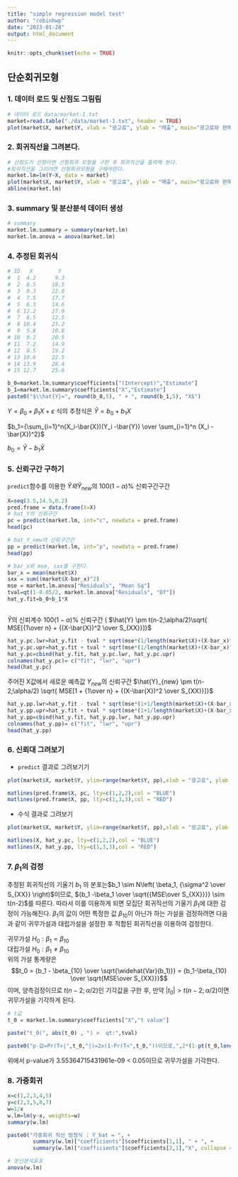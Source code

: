 ```yaml
---
title: "simple regression model test"
author: "robinhwp"
date: "2023-01-28"
output: html_document
---
```


```r
knitr::opts_chunk$set(echo = TRUE)
```

## 단순회귀모형

### 1. 데이터 로드 및 산점도 그림림

```r
# 데이터 로드 data/market-1.txt
market=read.table("./data/market-1.txt", header = TRUE)
plot(market$X, market$Y, xlab = "광고료", ylab = "매출", main="광고료와 판매액의 산점도도", pch=10)
```

### 2. 회귀직선을 그려본다.

```r
# 산점도가 선형이면 선형회귀 모형을 구한 후 회귀직선을 출력해 본다.
#회귀직선을 그리려면 선형회귀모형을 구해야한다.
market.lm=lm(Y~X, data = market)
plot(market$X, market$Y, xlab = "광고료", ylab = "매출", main="광고료와 판매액의 산점도도", pch=10)
abline(market.lm)
```

### 3. summary 및 분산분석 데이터 생성

```r
# summary
market.lm.summary = summary(market.lm)
market.lm.anova = anova(market.lm)

```

### 4. 추정된 회귀식
```r
# ID   X        Y   
#  1  4.2      9.3
#  2  8.5     18.5
#  3  9.3     22.8
#  4  7.5     17.7
#  5  6.3     14.6
#  6 12.2     27.9
#  7  6.5     12.5
#  8 10.4     25.2
#  9  5.8     10.8
# 10  9.2     20.5
# 11  7.2     14.9
# 12  8.5     19.2
# 13 10.6     22.5
# 14 13.9     28.4
# 15 12.7     25.6

b_0=market.lm.summary$coefficients["(Intercept)","Estimate"]
b_1=market.lm.summary$coefficients["X","Estimate"]
paste0("$\\hat{Y}=", round(b_0,5), " + ", round(b_1,5), "X$")
```
${Y}=\beta_0 + \beta_1 X + \varepsilon$ 식의 추정식은 $\hat{Y}=b_0 + b_1 X$ 

$b_1={\sum_{i=1}^n(X_i-\bar{X})(Y_i -\bar{Y}) \over \sum_{i=1}^n (X_i - \bar{X})^2}$ 

$b_0=  \bar{Y} -  b_1 \bar{X}$ 


### 5. 신뢰구간 구하기

`predict`함수를 이용한 $\hat{Y}와 \hat{Y}_{new}$의 $100(1-\alpha)$% 신뢰구간구간
```r
X=seq(3.5,14.5,0.2)
pred.frame = data.frame(X=X)
# hat_Y의 신뢰구간
pc = predict(market.lm, int="c", newdata = pred.frame)
head(pc)

# hat_Y_new의 신뢰구간간
pp = predict(market.lm, int="p", newdata = pred.frame)
head(pp)
```


```r
# bar_x와 mse, sxx를 구한다.
bar_x = mean(market$X)
sxx = sum((market$X-bar_x)^2)
mse = market.lm.anova["Residuals", "Mean Sq"]
tval=qt(1-0.05/2, market.lm.anova["Residuals", "Df"])
hat_y.fit=b_0+b_1*X



```

$\hat{Y}$의 신뢰계수 $100(1-\alpha)$% 신뢰구간 ( $\hat{Y} \pm t(n-2;\alpha/2)\sqrt{ MSE[{1\over n} + {(X-\bar{X})^2 \over S_{XX}}]}$ 
```r

hat_y.pc.lwr=hat_y.fit - tval * sqrt(mse*(1/length(market$X)+(X-bar_x)^2/sxx))
hat_y.pc.upr=hat_y.fit + tval * sqrt(mse*(1/length(market$X)+(X-bar_x)^2/sxx))
hat_y.pc=cbind(hat_y.fit, hat_y.pc.lwr, hat_y.pc.upr)
colnames(hat_y.pc)= c("fit", "lwr", "upr")
head(hat_y.pc)
```


주어진 X값에서 새로운 예측값 $Y_{new}$의 신뢰구간 
$\hat{Y}_{new} \pm t(n-2;\alpha/2) \sqrt{ MSE[1 + {1\over n} + {(X-\bar{X})^2 \over S_{XX}}]}$ 
```r
hat_y.pp.lwr=hat_y.fit - tval * sqrt(mse*(1+1/length(market$X)+(X-bar_x)^2/sxx))
hat_y.pp.upr=hat_y.fit + tval * sqrt(mse*(1+1/length(market$X)+(X-bar_x)^2/sxx))
hat_y.pp=cbind(hat_y.fit, hat_y.pp.lwr, hat_y.pp.upr)
colnames(hat_y.pp)= c("fit", "lwr", "upr")
head(hat_y.pp)
```
### 6. 신뢰대 그려보기

- `predict` 결과로 그려보기기
```r
plot(market$X, market$Y, ylim=range(market$Y, pp),xlab = "광고료", ylab = "매출", main="광고료와 판매액의 산점도도", pch=10)

matlines(pred.frame$X, pc, lty=c(1,2,2),col = "BLUE")
matlines(pred.frame$X, pp, lty=c(1,3,3),col = "RED")
```

- 수식 결과로 그려보기
```r
plot(market$X, market$Y, ylim=range(market$Y, pp),xlab = "광고료", ylab = "매출", main="광고료와 판매액의 산점도도", pch=10)

matlines(X, hat_y.pc, lty=c(1,2,2),col = "BLUE")
matlines(X, hat_y.pp, lty=c(1,3,3),col = "RED")
```


### 7. $\beta_1$의 검정

추정된 회귀직선의 기울기 $b_1$ 의 분포는$b_1 \sim N\left( \beta_1, {\sigma^2 \over S_{XX}} \right)$이므로,
${b_1 -\beta_1 \over \sqrt{{MSE\over S_{XX}}}} \sim t(n-2)$를 따른다. 따라서 이를 이용하게 되면 모집단 회귀직선의 기울기 $\beta_1$에 대한 검정이 가능해진다. $\beta_1$의 값이 어떤 특정한 값 $\beta_{10}$이 아닌가 하는 가설을 검정하려면 다음과 같이 귀무가설과 대립가설을 설정한 후 적합된 회귀직선을 이용하여 검정한다.

귀무가설 $H_0: \beta_1 = \beta_{10}$\
대립가설 $H_0: \beta_1 \ne \beta_{10}$\
위의 가설 통계량은
$$t_0 = {b_1 - \beta_{10} \over \sqrt{\widehat{Var}(b_1)}} = {b_1-\beta_{10} \over \sqrt{MSE\over S_{XX}}}$$
이며, 양측검정이므로 $t(n-2;\alpha/2)$인 기각값을 구한 후, 만약 $|t_0| > t(n-2;\alpha/2)$이면 귀무가설을 기각하게 된다.

```r

# t값
t_0 = market.lm.summary$coefficients["X","t value"]

paste("t_0(", abs(t_0) , ") >  qt:",tval)

paste0("p-값=Pr(T>|",t_0,"|)=2x(1-Pr(T<",t_0,"))이므로,",2*(1-pt(t_0,length(market$X)-2)))
```
위에서 p-value가 3.55364715431961e-09 < 0.05이므로 귀무가설을 기각한다.

### 8. 가중회귀
```r
x=c(1,2,3,4,5)
y=c(2,3,5,8,7)
w=1/x
w.lm=lm(y~x, weights=w)
summary(w.lm)

paste0("가중회귀 직선 방정식 : Y_hat = ", +
        summary(w.lm)["coefficients"]$coefficients[1,1], " + ", +
        summary(w.lm)["coefficients"]$coefficients[2,1],"X", collapse = "\n")

# 분산분석표표
anova(w.lm)

```



<!-- ### 1.7 분석사례 -->
<!-- ```{r} -->
<!-- super=read.table("./data/supermarket.txt", header = T) -->
<!-- plot(super$price, super$time, pch=19) -->

<!-- super.lm = lm(price ~ time, data = super) -->
<!-- summary(super.lm) -->

<!-- paste0("time_hat=", summary(super.lm)["coefficients"]$coefficients[1,1], " + ", + -->
<!--          summary(super.lm)["coefficients"]$coefficients[2,1],"X") -->

<!-- anova(super.lm) -->

<!-- cbind(super, super.lm$residuals, super.lm$fitted.values) -->
<!-- plot(super$price, super.lm$residuals, pch=19) -->
<!-- abline(h=0, lty=2) -->

<!-- ``` -->

<!-- ```{r} -->

<!-- p.x<-data.frame(price= seq(1,45,5)) -->
<!-- pc=predict(super.lm, int="c", newdata = p.x) -->
<!-- pred.x=p.x$price -->
<!-- plot(super$price, super$time, ylim=range(super$time , pc)) -->
<!-- matlines(pred.x, pc, lty=c(1,2,2), col="BLUE") -->
<!-- ``` -->

